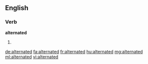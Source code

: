 ==English==

===Verb===
'''alternated'''

# {{past of|alternate}}

[[de:alternated]]
[[fa:alternated]]
[[fr:alternated]]
[[hu:alternated]]
[[mg:alternated]]
[[ml:alternated]]
[[vi:alternated]]